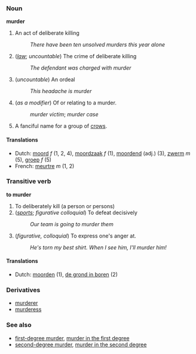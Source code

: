 === Noun ===
'''murder'''

# An act of deliberate killing
#: ''There have been ten unsolved murders this year alone''
# (''[[law]]''; ''uncountable'') The crime of deliberate killing
#: ''The defendant was charged with murder''
# (''uncountable'') An ordeal
#: ''This headache is murder''
# (''as a modifier'') Of or relating to a murder.
#:''murder victim''; ''murder case''
# A fanciful name for a group of [[crow]]s.

====Translations====
*Dutch: [[moord]] ''f'' (1, 2, 4), [[moordzaak]] ''f'' (1), [[moordend]] (adj.) (3), [[zwerm]] ''m'' (5), [[groep]] ''f'' (5)
*French: [[meurtre]] ''m'' (1, 2)

=== Transitive verb ===
'''to murder'''

# To deliberately kill (a person or persons)
# (''[[sports]]''; ''figurative colloquial'') To defeat decisively
#: ''Our team is going to murder them''
# (''figurative, colloquial'') To express one's anger at.
#: ''He's torn my best shirt.  When I see him, I'll murder him!''

====Translations====
*Dutch: [[moorden]] (1), [[de grond in boren]] (2)

===Derivatives===
*[[murderer]]
*[[murderess]]

===See also===
*[[first-degree murder]], [[murder in the first degree]]
*[[second-degree murder]], [[murder in the second degree]]